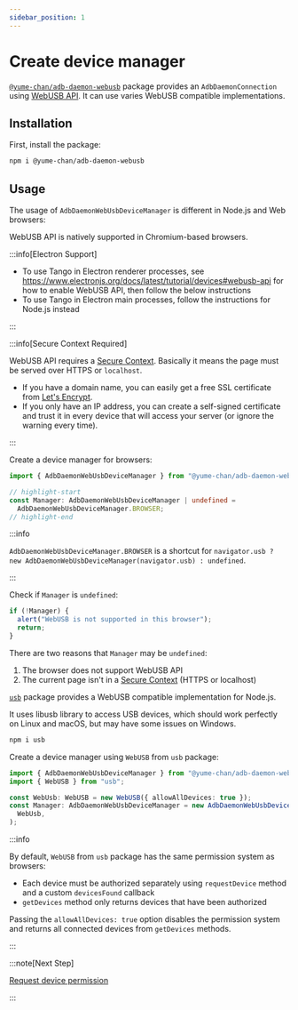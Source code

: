 ```yaml
---
sidebar_position: 1
---
```



# Create device manager

[`@yume-chan/adb-daemon-webusb`](https://www.npmjs.com/package/@yume-chan/adb-daemon-webusb) package provides an `AdbDaemonConnection` using [WebUSB API](https://developer.mozilla.org/en-US/docs/Web/API/WebUSB_API). It can use varies WebUSB compatible implementations.

## Installation

First, install the package:

```sh npm2yarn
npm i @yume-chan/adb-daemon-webusb
```

## Usage

The usage of `AdbDaemonWebUsbDeviceManager` is different in Node.js and Web browsers:

<Tabs className="runtime-tabs" groupId="runtime">
<TabItem value="web" label="Web">

WebUSB API is natively supported in Chromium-based browsers.

:::info[Electron Support]

* To use Tango in Electron renderer processes, see https://www.electronjs.org/docs/latest/tutorial/devices#webusb-api for how to enable WebUSB API, then follow the below instructions
* To use Tango in Electron main processes, follow the instructions for Node.js instead

:::

:::info[Secure Context Required]

WebUSB API requires a [Secure Context](https://developer.mozilla.org/en-US/docs/Web/Security/Secure_Contexts). Basically it means the page must be served over HTTPS or `localhost`.

* If you have a domain name, you can easily get a free SSL certificate from [Let's Encrypt](https://letsencrypt.org/).
* If you only have an IP address, you can create a self-signed certificate and trust it in every device that will access your server (or ignore the warning every time).

:::

Create a device manager for browsers:

```ts transpile
import { AdbDaemonWebUsbDeviceManager } from "@yume-chan/adb-daemon-webusb";

// highlight-start
const Manager: AdbDaemonWebUsbDeviceManager | undefined =
  AdbDaemonWebUsbDeviceManager.BROWSER;
// highlight-end
```

:::info

`AdbDaemonWebUsbDeviceManager.BROWSER` is a shortcut for `navigator.usb ? new AdbDaemonWebUsbDeviceManager(navigator.usb) : undefined`.

:::

Check if `Manager` is `undefined`:

```ts transpile
if (!Manager) {
  alert("WebUSB is not supported in this browser");
  return;
}
```

There are two reasons that `Manager` may be `undefined`:

1. The browser does not support WebUSB API
2. The current page isn't in a [Secure Context](https://developer.mozilla.org/en-US/docs/Web/Security/Secure_Contexts) (HTTPS or localhost)

</TabItem>
<TabItem value="node" label="Node.js">

[`usb`](https://www.npmjs.com/package/usb) package provides a WebUSB compatible implementation for Node.js.

It uses libusb library to access USB devices, which should work perfectly on Linux and macOS, but may have some issues on Windows.

```sh npm2yarn
npm i usb
```

Create a device manager using `WebUSB` from `usb` package:

```ts transpile
import { AdbDaemonWebUsbDeviceManager } from "@yume-chan/adb-daemon-webusb";
import { WebUSB } from "usb";

const WebUsb: WebUSB = new WebUSB({ allowAllDevices: true });
const Manager: AdbDaemonWebUsbDeviceManager = new AdbDaemonWebUsbDeviceManager(
  WebUsb,
);
```

:::info

By default, `WebUSB` from `usb` package has the same permission system as browsers:

* Each device must be authorized separately using `requestDevice` method and a custom `devicesFound` callback
* `getDevices` method only returns devices that have been authorized

Passing the `allowAllDevices: true` option disables the permission system and returns all connected devices from `getDevices` methods.

:::

</TabItem>
</Tabs>

:::note[Next Step]

[Request device permission](./request-device.mdx)

:::
